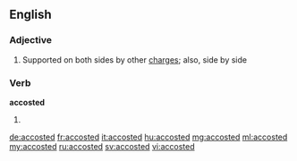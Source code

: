==English==

===Adjective===
{{en-adj|-}}
# {{context|heraldry}} Supported on both sides by other [[charge]]s; also, side by side

===Verb===
'''accosted'''

# {{en-past of|accost}}

[[de:accosted]]
[[fr:accosted]]
[[it:accosted]]
[[hu:accosted]]
[[mg:accosted]]
[[ml:accosted]]
[[my:accosted]]
[[ru:accosted]]
[[sv:accosted]]
[[vi:accosted]]